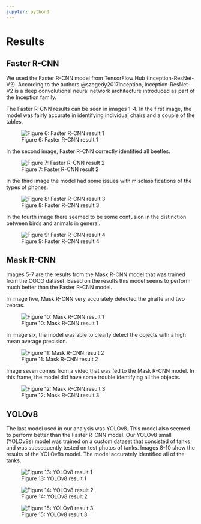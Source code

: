 ```yaml
---
jupyter: python3
---
```


# Results

## Faster R-CNN

We used the Faster R-CNN model from TensorFlow Hub (Inception-ResNet-V2). According to the authors @szegedy2017inception, Inception-ResNet-V2 is a deep convolutional neural network architecture introduced as part of the Inception family.

The Faster R-CNN results can be seen in images 1-4. In the first image, the model was fairly accurate in identifying individual chairs and a couple of the tables.

![Figure 6: Faster R-CNN result 1](images/results/Image 1.png){style="text-align: center;" fig-alt="Faster R-CNN result 1" fig-align="center"}

In the second image, Faster R-CNN correctly identified all beetles.

![Figure 7: Faster R-CNN result 2](images/results/Image 2.png){style="text-align: center;" fig-alt="Faster R-CNN result 2"}

In the third image the model had some issues with misclassifications of the types of phones.

![Figure 8: Faster R-CNN result 3](images/results/Image 3.png){style="text-align: center;" fig-alt="Faster R-CNN result 3" fig-align="center"}

In the fourth image there seemed to be some confusion in the distinction between birds and animals in general.

![Figure 9: Faster R-CNN result 4](images/results/Image 4.png){style="text-align: center;" fig-alt="Faster R-CNN result 4" fig-align="center"}

## Mask R-CNN

Images 5-7 are the results from the Mask R-CNN model that was trained from the COCO dataset. Based on the results this model seems to perform much better than the Faster R-CNN model.

In image five, Mask R-CNN very accurately detected the giraffe and two zebras.

![Figure 10: Mask R-CNN result 1](images/results/Image 5.png){style="text-align: center;" fig-alt="Mask R-CNN result 1" fig-align="center"}

In image six, the model was able to clearly detect the objects with a high mean average precision.

![Figure 11: Mask R-CNN result 2](images/results/Image 6.png){style="text-align: center;" fig-alt="Mask R-CNN result 2" fig-align="center"}

Image seven comes from a video that was fed to the Mask R-CNN model. In this frame, the model did have some trouble identifying all the objects.

![Figure 12: Mask R-CNN result 3](images/results/Image 7.png){style="text-align: center;" fig-alt="Mask R-CNN result 3" fig-align="center"}

## YOLOv8

The last model used in our analysis was YOLOv8. This model also seemed to perform better than the Faster R-CNN model. Our YOLOv8 small (YOLOv8s) model was trained on a custom dataset that consisted of tanks and was subsequently tested on test photos of tanks. Images 8-10 show the results of the YOLOv8s model. The model accurately identified all of the tanks.

![Figure 13: YOLOv8 result 1](images/results/Image 8.png){style="text-align: center;" fig-alt="YOLOv8 result 1" fig-align="center"}

![Figure 14: YOLOv8 result 2](images/results/Image 9.png){style="text-align: center;" fig-alt="YOLOv8 result 2"}

![Figure 15: YOLOv8 result 3](images/results/Image 10.png){style="text-align: center;" fig-alt="YOLOv8 result 3" fig-align="center"}
